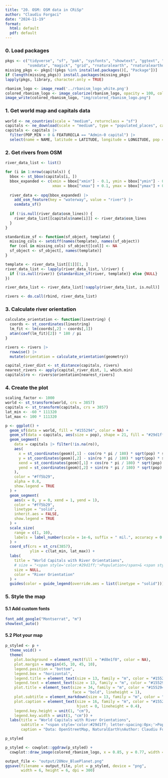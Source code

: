 ```yaml
---
title: "20. OSM: OSM data in CRiSp"
author: "Claudiu Forgaci"
date: "2024-11-19"
format: 
  html: default
  pdf: default
---
```


### 0. Load packages

```r
pkgs <- c("tidyverse", "sf", "pak", "sysfonts", "showtext", "ggtext", "scales",
          "osmdata", "magick", "grid", "rnaturalearth", "rnaturalearthdata")
missing_pkgs <- pkgs[!(pkgs %in% installed.packages()[, "Package"])]
if (length(missing_pkgs)) install.packages(missing_pkgs)
lapply(pkgs, library, character.only = TRUE)
```

```r
rbanism_logo <- image_read('../rbanism_logo_white.png')
colored_rbanism_logo <- image_colorize(rbanism_logo, opacity = 100, color = "#155294")
image_write(colored_rbanism_logo, "img/colored_rbanism_logo.png")
```

### 1. Get world map and capitals data

```r
world <- ne_countries(scale = "medium", returnclass = "sf")
capitals <- ne_download(scale = "medium", type = "populated_places", category = "cultural", returnclass = "sf")
capitals <- capitals |> 
  filter(POP_MIN > 0 & FEATURECLA == "Admin-0 capital") |> 
  select(name = NAME, latitude = LATITUDE, longitude = LONGITUDE, pop = POP_MIN, geom = geometry)
```

### 2. Get rivers from OSM

```r
river_data_list <- list()

for (i in 1:nrow(capitals)) {
  bbox <- st_bbox(capitals[i, ])
  bbox_expanded <- c(xmin = bbox["xmin"] - 0.1, ymin = bbox["ymin"] - 0.1,
                     xmax = bbox["xmax"] + 0.1, ymax = bbox["ymax"] + 0.1)
  
  river_data <- opq(bbox_expanded) |> 
    add_osm_feature(key = "waterway", value = "river") |> 
    osmdata_sf()
  
  if (!is.null(river_data$osm_lines)) {
    river_data_list[[capitals$name[i]]] <- river_data$osm_lines
  }
}

standardize_sf <- function(sf_object, template) {
  missing_cols <- setdiff(names(template), names(sf_object))
  for (col in missing_cols) sf_object[[col]] <- NA
  sf_object <- sf_object[, names(template)]
}

template <- river_data_list[[1]][1, ]
river_data_list <- lapply(river_data_list, \(river) {
  if (!is.null(river)) {standardize_sf(river, template)} else {NULL}
})

river_data_list <- river_data_list[!sapply(river_data_list, is.null)]

rivers <- do.call(rbind, river_data_list)
```

### 3. Calculate river orientation

```r
calculate_orientation <- function(linestring) {
  coords <- st_coordinates(linestring)
  lm_fit <- lm(coords[,2] ~ coords[,1])
  atan(coef(lm_fit)[2]) * 180 / pi
}

rivers <- rivers |>
  rowwise() |>
  mutate(orientation = calculate_orientation(geometry))

capital_river_dist <- st_distance(capitals, rivers)
nearest_rivers <- apply(capital_river_dist, 1, which.min)
capitals$ro <- rivers$orientation[nearest_rivers]
```

### 4. Create the plot

```r
scaling_factor <- 1000
world <- st_transform(world, crs = 3857)
capitals <- st_transform(capitals, crs = 3857)
lat_min <- -60 * 111320
lat_max <- 100 * 111320

p <- ggplot() +
  geom_sf(data = world, fill = "#155294", color = NA) +
  geom_sf(data = capitals, aes(size = pop), shape = 21, fill = "#29d1ff", color = "#29d1ff", alpha = 0.8) +
  geom_segment(
    data = capitals |> filter(!is.na(ro)),
    aes(
      x = st_coordinates(geom)[,1] - cos(ro * pi / 180) * sqrt(pop) * scaling_factor / 2,
      y = st_coordinates(geom)[,2] - sin(ro * pi / 180) * sqrt(pop) * scaling_factor / 2,
      xend = st_coordinates(geom)[,1] + cos(ro * pi / 180) * sqrt(pop) * scaling_factor / 2,
      yend = st_coordinates(geom)[,2] + sin(ro * pi / 180) * sqrt(pop) * scaling_factor / 2
    ), 
    color = "#ff5b29",
    alpha = 0.8,
    show.legend = TRUE
  ) +
  geom_segment(
    aes(x = 0, y = 0, xend = 1, yend = 1),
    color = "#ff5b29",
    linetype = "solid",
    inherit.aes = FALSE,
    show.legend = TRUE
  ) +
  scale_size(
    range = c(1, 10),
    labels = label_number(scale = 1e-6, suffix = " mil.", accuracy = 0.1)
  ) +
  coord_sf(crs = st_crs(3857),
           ylim = c(lat_min, lat_max)) +
  labs(
    title = "World Capitals with River Orientations",
    # size = "<span style='color:#29d1ff;'>Population</span>& <span style='color:#ff5b29;'>River Orientation</span>",
    size = NULL,
    color = "River Orientation"
  ) +
  guides(color = guide_legend(override.aes = list(linetype = "solid")))
```

### 5. Style the map

#### 5.1 Add custom fonts

```r
font_add_google("Montserrat", "m")
showtext_auto()
```

#### 5.2 Plot your map

```r
p_styled <- p +
  theme_void() +
  theme(
    plot.background = element_rect(fill = "#d8e1f0", color = NA),
    plot.margin = margin(45, 10, 45, 10),
    legend.position = "bottom",
    legend.box = "horizontal",
    legend.title = element_text(size = 13, family = "m", color = "#155294"), 
    legend.text = element_text(size = 13, family = "m", color = "#155294"),  
    plot.title = element_text(size = 34, family = "m", color = "#155294", 
                              face = "bold", lineheight = 1), 
    plot.subtitle = element_markdown(size = 13, family = "m", color = "#155294"), 
    plot.caption = element_text(size = 16, family = "m", color = "#155294",
                                hjust = 0, lineheight = 0.4),
    legend.key.height = unit(1, "cm"),
    legend.key.width = unit(1, "cm")) +
  labs(title = "World Capitals with River Orientations",
       subtitle = "<span style='color:#29d1ff; letter-spacing:0px;'>Population</span>& <span style='color:#ff5b29; letter-spacing:0px;'>River Orientation</span>",
       caption = "Data: OpenStreetMap, NaturalEarth\nAuthor: Claudiu Forgaci")

p_styled
```

```r
p_styled <- cowplot::ggdraw(p_styled) +
  cowplot::draw_image(colored_rbanism_logo, x = 0.85, y = 0.77, width = 0.09, height = 0.09, hjust = 0, vjust = 0)
```

```r
output_file <- "output/28Nov_BluePlanet.png"
ggsave(filename = output_file, plot = p_styled, device = "png", 
       width = 6, height = 6, dpi = 300)
```
